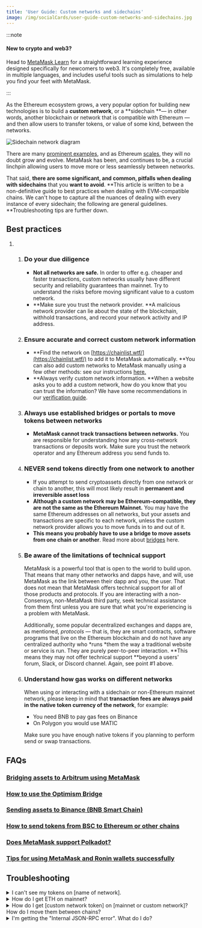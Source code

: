 ```yaml
---
title: 'User Guide: Custom networks and sidechains'
image: /img/socialCards/user-guide-custom-networks-and-sidechains.jpg
---
```



<CustomLayout />

:::note

#### New to crypto and web3?

Head to [MetaMask Learn](https://learn.metamask.io/) for a straightforward learning experience designed specifically for newcomers to web3. It's completely free, available in multiple languages, and includes useful tools such as simulations to help you find your feet with MetaMask.

:::

As the Ethereum ecosystem grows, a very popular option for building new technologies is to build a **custom network**, or a **sidechain **— in other words, another blockchain or network that is compatible with Ethereum — and then allow users to transfer tokens, or value of some kind, between the networks.

<div class="center-container">
  <div class="img-large">
    <img
      src={
        require("../../../img/networks-and-sidechains/managing-networks/user-guide-custom-networks-and-sidechains/Sidechain_network_diagram.png")
          .default
      }
      alt="Sidechain network diagram"
    />
  </div>
</div>

There are many [prominent examples](/network-profiles/network-profiles-hub), and as Ethereum [scales](https://ethereum.org/en/developers/docs/scaling/), they will no doubt grow and evolve. MetaMask has been, and continues to be, a crucial linchpin allowing users to move more or less seamlessly between networks.

That said, **there are some significant, and common, pitfalls when dealing with sidechains** that you **want to avoid**. **This article is written to be a non-definitive guide to best practices when dealing with EVM-compatible chains. We can't hope to capture all the nuances of dealing with every instance of every sidechain; the following are general guidelines. **Troubleshooting tips are further down.

## Best practices

1. 1. ### Do your due diligence

      - **Not all networks are safe.** In order to offer e.g. cheaper and faster transactions, custom networks usually have different security and reliability guarantees than mainnet. Try to understand the risks before moving significant value to a custom network.
      - **Make sure you trust the network provider. **A malicious network provider can lie about the state of the blockchain, withhold transactions, and record your network activity and IP address.

   2. ### Ensure accurate and correct custom network information

      - **Find the network on [https://chainlist.wtf/](https://chainlist.wtf/) to add it to MetaMask automatically. **You can also add custom networks to MetaMask manually using a few other methods: see our instructions [here.](/networks-and-sidechains/managing-networks/how-to-add-a-custom-network-rpc)
      - **Always verify custom network information. **When a website asks you to add a custom network, how do you know that you can trust the information? We have some recommendations in our [verification guide](/networks-and-sidechains/managing-networks/verifying-custom-network-information).

   3. ### Always use established bridges or portals to move tokens between networks

      - **MetaMask cannot track transactions between networks.** You are responsible for understanding how any cross-network transactions or deposits work. Make sure you trust the network operator and any Ethereum address you send funds to.

   4. ### NEVER send tokens directly from one network to another

      - If you attempt to send cryptoassets directly from one network or chain to another, this will most likely result in **permanent and irreversible asset loss**
      - **Although a custom network may be Ethereum-compatible, they are not the same as the Ethereum Mainnet.** You may have the same Ethereum addresses on all networks, but your assets and transactions are specific to each network, unless the custom network provider allows you to move funds in to and out of it.
      - **This means you probably have to use a bridge to move assets from one chain or another**. Read more about [bridges](/networks-and-sidechains/field-guide-to-bridges) here.

   5. ### Be aware of the limitations of technical support

      MetaMask is a powerful tool that is open to the world to build upon. That means that many other networks and dapps have, and will, use MetaMask as the link between their dapp and you, the user. That does not mean that MetaMask offers technical support for all of those products and protocols. If you are interacting with a non-Consensys, non-MetaMask third party, seek technical assistance from them first unless you are sure that what you're experiencing is a problem with MetaMask.

      Additionally, some popular decentralized exchanges and dapps are, as mentioned, _protocols_ — that is, they are smart contracts, software programs that live on the Ethereum blockchain and do not have any centralized authority who *runs *them the way a traditional website or service is run. They are purely peer-to-peer interaction. **This means they may not offer technical support **beyond a users' forum, Slack, or Discord channel. Again, see point #1 above.

   6. ### Understand how gas works on different networks

      When using or interacting with a sidechain or non-Ethereum mainnet network, please keep in mind that **transaction fees are always paid in the native token currency of the network**, for example:

      - You need BNB to pay gas fees on Binance
      - On Polygon you would use MATIC

      Make sure you have enough native tokens if you planning to perform send or swap transactions.

## FAQs

### [Bridging assets to Arbitrum using MetaMask](https://consensys.net/blog/metamask/how-to-bridge-your-assets-to-arbitrum-using-metamask/)

### [How to use the Optimism Bridge](https://consensys.net/blog/metamask/how-to-bridge-tokens-from-ethereum-to-optimism-with-metamask/)

### [Sending assets to Binance (BNB Smart Chain)](/networks-and-sidechains/binance/sending-assets-to-binance-bnb-smart-chain)

### [How to send tokens from BSC to Ethereum or other chains](/networks-and-sidechains/binance/how-to-send-tokens-from-bsc-to-ethereum-or-other-chains)

### [Does MetaMask support Polkadot?](/networks-and-sidechains/does-metamask-support-polkadot)

### [Tips for using MetaMask and Ronin wallets successfully](/networks-and-sidechains/tips-for-using-metamask-and-ronin-wallets-successfully)

## Troubleshooting

<details>
<summary>I can't see my tokens on [name of network].</summary>
<div>

- Are you connected to the correct network in MetaMask? If you don't see the one you need, add it using these [one of these methods](/networks-and-sidechains/managing-networks/how-to-add-a-custom-network-rpc).
- Did you transfer the tokens correctly? (See points 2 & 3 above)
- Have you [added the token](/managing-my-tokens/custom-tokens/how-to-display-tokens-in-metamask) to MetaMask?

</div>
</details>

<details>
<summary>How do I get ETH on mainnet?</summary>
<div>

See [here](/metamask-portfolio/buy/how-to-buy-crypto-in-metamask).

</div>
</details>

<details>
<summary>How do I get [custom network token] on [mainnet or custom network]? How do I move them between chains?</summary>
<div>

- This is a big topic, with lots of nuances. Certain sidechain tokens, such as MATIC (Polygon network), can be purchased on Ethereum mainnet through MetaMask Swaps.
- Keep in mind that regardless of where you buy a token, **you may still have to move the tokens through a bridge or portal to move them between mainnet and the sidechain.**

</div>
</details>

<details>
<summary>I'm getting the "Internal JSON-RPC error". What do I do?</summary>
<div>

See [here](/networks-and-sidechains/managing-networks/error-internal-json-rpc-error-when-trying-to-interact-with-other-networks).

</div>
</details>
